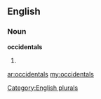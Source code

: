 ==English==

===Noun===
'''occidentals'''

# {{plural of|[[occidental]]}}

[[Category:English plurals]]

[[ar:occidentals]]
[[my:occidentals]]